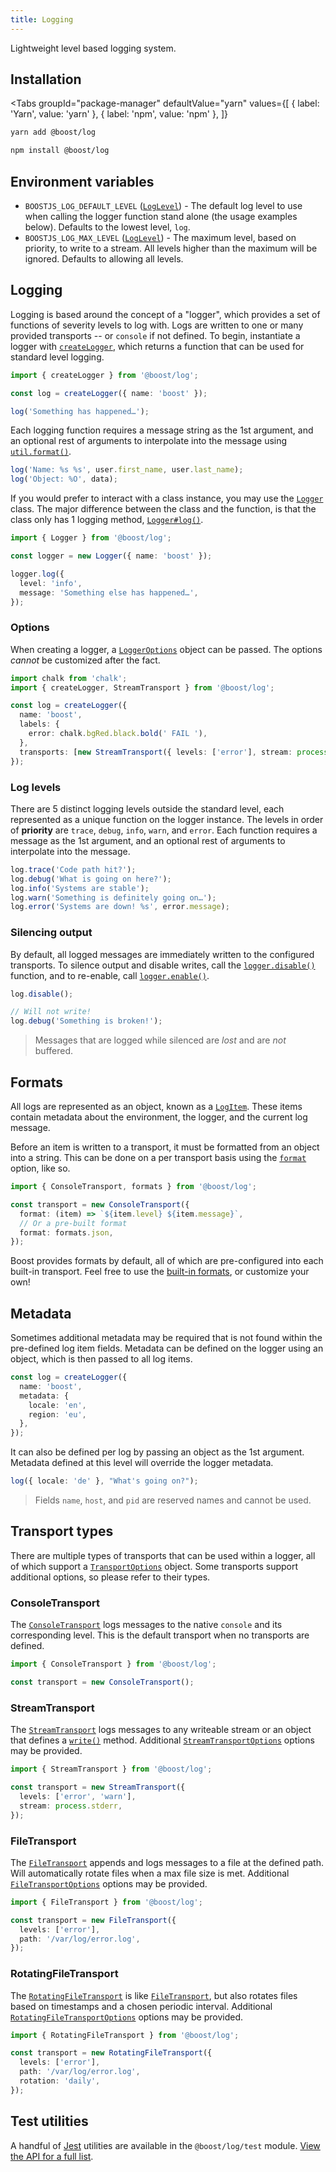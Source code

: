 ```yaml
---
title: Logging
---
```



<EnvBadges backend tooling api="/api/log" />

Lightweight level based logging system.

## Installation

<Tabs
  groupId="package-manager"
  defaultValue="yarn"
  values={[
    { label: 'Yarn', value: 'yarn' },
    { label: 'npm', value: 'npm' },
  ]}
>
  <TabItem value="yarn">

```bash
yarn add @boost/log
```

  </TabItem>
  <TabItem value="npm">

```bash
npm install @boost/log
```

  </TabItem>
</Tabs>

## Environment variables

- `BOOSTJS_LOG_DEFAULT_LEVEL` ([`LogLevel`](/api/log#LogLevel)) - The default log level to use when
  calling the logger function stand alone (the usage examples below). Defaults to the lowest level,
  `log`.
- `BOOSTJS_LOG_MAX_LEVEL` ([`LogLevel`](/api/log#LogLevel)) - The maximum level, based on priority,
  to write to a stream. All levels higher than the maximum will be ignored. Defaults to allowing all
  levels.

## Logging

Logging is based around the concept of a "logger", which provides a set of functions of severity
levels to log with. Logs are written to one or many provided transports -- or `console` if not
defined. To begin, instantiate a logger with [`createLogger`](/api/log/function/createLogger), which
returns a function that can be used for standard level logging.

```ts
import { createLogger } from '@boost/log';

const log = createLogger({ name: 'boost' });

log('Something has happened…');
```

Each logging function requires a message string as the 1st argument, and an optional rest of
arguments to interpolate into the message using
[`util.format()`](https://nodejs.org/api/util.html#util_util_format_format_args).

```ts
log('Name: %s %s', user.first_name, user.last_name);
log('Object: %O', data);
```

If you would prefer to interact with a class instance, you may use the
[`Logger`](/api/log/class/Logger) class. The major difference between the class and the function, is
that the class only has 1 logging method, [`Logger#log()`](/api/log/class/Logger#log).

```ts
import { Logger } from '@boost/log';

const logger = new Logger({ name: 'boost' });

logger.log({
  level: 'info',
  message: 'Something else has happened…',
});
```

### Options

When creating a logger, a [`LoggerOptions`](/api/log/interface/LoggerOptions) object can be passed.
The options _cannot_ be customized after the fact.

```ts
import chalk from 'chalk';
import { createLogger, StreamTransport } from '@boost/log';

const log = createLogger({
  name: 'boost',
  labels: {
    error: chalk.bgRed.black.bold(' FAIL '),
  },
  transports: [new StreamTransport({ levels: ['error'], stream: process.stderr })],
});
```

### Log levels

There are 5 distinct logging levels outside the standard level, each represented as a unique
function on the logger instance. The levels in order of **priority** are `trace`, `debug`, `info`,
`warn`, and `error`. Each function requires a message as the 1st argument, and an optional rest of
arguments to interpolate into the message.

```ts
log.trace('Code path hit?');
log.debug('What is going on here?');
log.info('Systems are stable');
log.warn('Something is definitely going on…');
log.error('Systems are down! %s', error.message);
```

### Silencing output

By default, all logged messages are immediately written to the configured transports. To silence
output and disable writes, call the [`logger.disable()`](/api/log/interface/LoggerFunction#disable)
function, and to re-enable, call [`logger.enable()`](/api/log/interface/LoggerFunction#enable).

```ts
log.disable();

// Will not write!
log.debug('Something is broken!');
```

> Messages that are logged while silenced are _lost_ and are _not_ buffered.

## Formats

All logs are represented as an object, known as a [`LogItem`](/api/log/interface/LogItem). These
items contain metadata about the environment, the logger, and the current log message.

Before an item is written to a transport, it must be formatted from an object into a string. This
can be done on a per transport basis using the
[`format`](/api/log/interface/TransportOptions#format) option, like so.

```ts
import { ConsoleTransport, formats } from '@boost/log';

const transport = new ConsoleTransport({
  format: (item) => `${item.level} ${item.message}`,
  // Or a pre-built format
  format: formats.json,
});
```

Boost provides formats by default, all of which are pre-configured into each built-in transport.
Feel free to use the [built-in formats](/api/log/namespace/formats), or customize your own!

## Metadata

Sometimes additional metadata may be required that is not found within the pre-defined log item
fields. Metadata can be defined on the logger using an object, which is then passed to all log
items.

```ts
const log = createLogger({
  name: 'boost',
  metadata: {
    locale: 'en',
    region: 'eu',
  },
});
```

It can also be defined per log by passing an object as the 1st argument. Metadata defined at this
level will override the logger metadata.

```ts
log({ locale: 'de' }, "What's going on?");
```

> Fields `name`, `host`, and `pid` are reserved names and cannot be used.

## Transport types

There are multiple types of transports that can be used within a logger, all of which support a
[`TransportOptions`](/api/log/interface/TransportOptions) object. Some transports support additional
options, so please refer to their types.

### ConsoleTransport

The [`ConsoleTransport`](/api/log/class/ConsoleTransport) logs messages to the native `console` and
its corresponding level. This is the default transport when no transports are defined.

```ts
import { ConsoleTransport } from '@boost/log';

const transport = new ConsoleTransport();
```

### StreamTransport

The [`StreamTransport`](/api/log/class/StreamTransport) logs messages to any writeable stream or an
object that defines a [`write()`](/api/log/interface/Writable) method. Additional
[`StreamTransportOptions`](/api/log/interface/StreamTransportOptions) options may be provided.

```ts
import { StreamTransport } from '@boost/log';

const transport = new StreamTransport({
  levels: ['error', 'warn'],
  stream: process.stderr,
});
```

### FileTransport

The [`FileTransport`](/api/log/class/FileTransport) appends and logs messages to a file at the
defined path. Will automatically rotate files when a max file size is met. Additional
[`FileTransportOptions`](/api/log/interface/FileTransportOptions) options may be provided.

```ts
import { FileTransport } from '@boost/log';

const transport = new FileTransport({
  levels: ['error'],
  path: '/var/log/error.log',
});
```

### RotatingFileTransport

The [`RotatingFileTransport`](/api/log/class/RotatingFileTransport) is like
[`FileTransport`](/api/log/class/FileTransport), but also rotates files based on timestamps and a
chosen periodic interval. Additional
[`RotatingFileTransportOptions`](/api/log/interface/RotatingFileTransportOptions) options may be
provided.

```ts
import { RotatingFileTransport } from '@boost/log';

const transport = new RotatingFileTransport({
  levels: ['error'],
  path: '/var/log/error.log',
  rotation: 'daily',
});
```

## Test utilities

A handful of [Jest](https://github.com/facebook/jest) utilities are available in the
`@boost/log/test` module. [View the API for a full list](/api/log-test).
